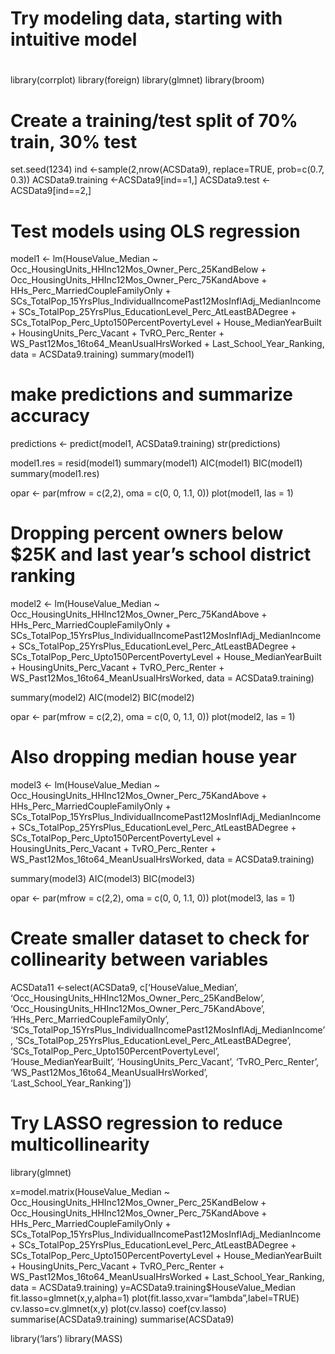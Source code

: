

#######################################
#
#
# Try modeling data, starting with intuitive model
#
#

library(corrplot)
library(foreign)
library(glmnet)
library(broom)

# Create a training/test split of 70% train, 30% test

set.seed(1234)
ind <-sample(2,nrow(ACSData9), replace=TRUE, prob=c(0.7, 0.3))
ACSData9.training <-ACSData9[ind==1,]
ACSData9.test <-ACSData9[ind==2,]

# Test models using OLS regression

model1 <- lm(HouseValue_Median ~ 
                  Occ_HousingUnits_HHInc12Mos_Owner_Perc_25KandBelow +
                  Occ_HousingUnits_HHInc12Mos_Owner_Perc_75KandAbove +
                  HHs_Perc_MarriedCoupleFamilyOnly +
                  SCs_TotalPop_15YrsPlus_IndividualIncomePast12MosInflAdj_MedianIncome +
                  SCs_TotalPop_25YrsPlus_EducationLevel_Perc_AtLeastBADegree +
                  SCs_TotalPop_Perc_Upto150PercentPovertyLevel +
                  House_MedianYearBuilt +
                  HousingUnits_Perc_Vacant +
                  TvRO_Perc_Renter +
                  WS_Past12Mos_16to64_MeanUsualHrsWorked +
                  Last_School_Year_Ranking,
                  data = ACSData9.training)
summary(model1)

# make predictions and summarize accuracy
predictions <- predict(model1, ACSData9.training)
str(predictions)
 

model1.res = resid(model1)
summary(model1)
AIC(model1)
BIC(model1)
summary(model1.res)

opar <- par(mfrow = c(2,2), oma = c(0, 0, 1.1, 0))
plot(model1, las = 1)

# Dropping percent owners below $25K and last year's school district ranking

model2 <- lm(HouseValue_Median ~ Occ_HousingUnits_HHInc12Mos_Owner_Perc_75KandAbove +
                                    HHs_Perc_MarriedCoupleFamilyOnly +
                  SCs_TotalPop_15YrsPlus_IndividualIncomePast12MosInflAdj_MedianIncome +
                  SCs_TotalPop_25YrsPlus_EducationLevel_Perc_AtLeastBADegree +
                  SCs_TotalPop_Perc_Upto150PercentPovertyLevel +
                  House_MedianYearBuilt +
                  HousingUnits_Perc_Vacant +
                  TvRO_Perc_Renter +
                  WS_Past12Mos_16to64_MeanUsualHrsWorked,
                  data = ACSData9.training)

summary(model2)
AIC(model2)
BIC(model2)

opar <- par(mfrow = c(2,2), oma = c(0, 0, 1.1, 0))
plot(model2, las = 1)

# Also dropping median house year

model3 <- lm(HouseValue_Median ~ 
                  Occ_HousingUnits_HHInc12Mos_Owner_Perc_75KandAbove +
                  HHs_Perc_MarriedCoupleFamilyOnly +
                  SCs_TotalPop_15YrsPlus_IndividualIncomePast12MosInflAdj_MedianIncome +
                  SCs_TotalPop_25YrsPlus_EducationLevel_Perc_AtLeastBADegree +
                  SCs_TotalPop_Perc_Upto150PercentPovertyLevel +
                  HousingUnits_Perc_Vacant +
                  TvRO_Perc_Renter +
                  WS_Past12Mos_16to64_MeanUsualHrsWorked,
                  data = ACSData9.training)

summary(model3)
AIC(model3)
BIC(model3)

opar <- par(mfrow = c(2,2), oma = c(0, 0, 1.1, 0))
plot(model3, las = 1)

#########################
#
#
# Create smaller dataset to check for collinearity between variables


ACSData11 <-select(ACSData9,
                   c['HouseValue_Median',
                   'Occ_HousingUnits_HHInc12Mos_Owner_Perc_25KandBelow',
                   'Occ_HousingUnits_HHInc12Mos_Owner_Perc_75KandAbove',
                   'HHs_Perc_MarriedCoupleFamilyOnly',
                   'SCs_TotalPop_15YrsPlus_IndividualIncomePast12MosInflAdj_MedianIncome',
                   'SCs_TotalPop_25YrsPlus_EducationLevel_Perc_AtLeastBADegree',
                   'SCs_TotalPop_Perc_Upto150PercentPovertyLevel',
                   'House_MedianYearBuilt',
                   'HousingUnits_Perc_Vacant',
                   'TvRO_Perc_Renter',
                   'WS_Past12Mos_16to64_MeanUsualHrsWorked',
                   'Last_School_Year_Ranking'])

############################
#
#
#  Try LASSO regression to reduce multicollinearity

library(glmnet)

x=model.matrix(HouseValue_Median ~ 
                  Occ_HousingUnits_HHInc12Mos_Owner_Perc_25KandBelow +
                  Occ_HousingUnits_HHInc12Mos_Owner_Perc_75KandAbove +
                  HHs_Perc_MarriedCoupleFamilyOnly +
                  SCs_TotalPop_15YrsPlus_IndividualIncomePast12MosInflAdj_MedianIncome +
                  SCs_TotalPop_25YrsPlus_EducationLevel_Perc_AtLeastBADegree +
                  SCs_TotalPop_Perc_Upto150PercentPovertyLevel +
                  House_MedianYearBuilt +
                  HousingUnits_Perc_Vacant +
                  TvRO_Perc_Renter +
                  WS_Past12Mos_16to64_MeanUsualHrsWorked +
                  Last_School_Year_Ranking,
                  data = ACSData9.training)
y=ACSData9.training$HouseValue_Median
fit.lasso=glmnet(x,y,alpha=1)
plot(fit.lasso,xvar="lambda",label=TRUE)
cv.lasso=cv.glmnet(x,y)
plot(cv.lasso)
coef(cv.lasso)
summarise(ACSData9.training)
summarise(ACSData9)

library('lars')
library(MASS)

